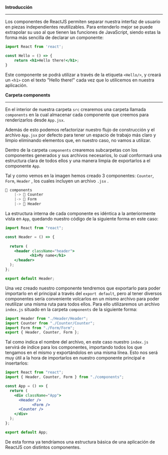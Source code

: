 **Introducción**

---

Los componentes de ReactJS permiten separar nuestra interfaz de usuario en piezas independientes reutilizables. Para entenderlo mejor se puede extrapolar su uso al que tienen las funciones de JavaScript, siendo estas la forma más sencilla de declarar un componente:

```jsx
import React from 'react';

const Hello = () => {
	return <h1>Hello there!</h1>;
}
```

Este componente se podrá utilizar a través de la etiqueta `<Hello/>`, y creará un `<h1>` con el texto "Hello there!" cada vez que lo utilicemos en nuestra aplicación.

**Carpeta components**

---

En el interior de nuestra carpeta `src` crearemos una carpeta llamada `components` en la cual almacenar cada componente que creemos para renderizarlos desde `App.jsx`.

Además de esto podemos refactorizar nuestro flujo de construcción y el archivo `App.jsx` por defecto para tener un espacio de trabajo más claro y limpio eliminando elementos que, en nuestro caso, no vamos a utilizar.

Dentro de la carpeta `components` crearemos subcarpetas con los componentes generados y sus archivos necesarios, lo cual conformará una estructura clara de todos ellos y una manera limpia de exportarlos a el componente `App`.

Tal y como vemos en la imagen hemos creado 3 componentes: `Counter`, `Form`, `Header` , los cuales incluyen un archivo `.jsx` .

```jsx
📁 components
	|-> 📁 Counter
	|-> 📁 Form
	|-> 📁 Header
```

La estructura interna de cada componente es idéntica a la anteriormente vista en `App`, quedando nuestro código de la siguiente forma en este caso:

```jsx
import React from "react";

const Header = () => {
  
  return (
    <header className="header">
           <h1>My name</h1>
    </header>
  );
};

export default Header;
```

Una vez creado nuestro componente tendremos que exportarlo para poder importarlo en el principal a través del `export default`, pero al tener diversos componentes sería conveniente volcarlos en un mismo archivo para poder reutilizar una misma ruta para todos ellos. Para ello utilizaremos un archivo `index.js` situado en la carpeta `components` de la siguiente forma:

```jsx
import Header from "./Header/Header";
import Counter from "./Counter/Counter";
import Form from "./Form/Form";
export { Header, Counter, Form };
```

Tal como indica el nombre del archivo, en este caso nuestro `index.js` servirá de índice para los componentes, importando todos los que tengamos en el mismo y exportándolos en una misma línea. Esto nos será muy útil a la hora de importarlos en nuestro componente principal e insertarlos:

```jsx
import React from "react";
import { Header, Counter, Form } from "./components";

const App = () => {
  return (
    <div className="App">
      <Header />
			<Form />
      <Counter />
    </div>
  );
};

export default App;
```

De esta forma ya tendríamos una estructura básica de una aplicación de ReactJS con distintos componentes.